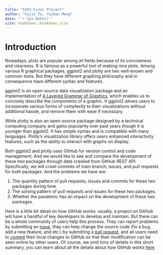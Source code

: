 ```yaml
--- 
title: "5293-Final Project"
author: "Yujie Tu, Yuchen Meng"
date: "`r Sys.Date()`"
site: bookdown::bookdown_site
---
```


# Introduction

Nowadays, plots are popular among all fields because of its conciseness and clearness. R is famous as a powerful tool of making nice plots. Among various R graphical packages, ggplot2 and plotly are two well-known and common tools. But they have different graphing philosophy and in consequence have different syntax and features. 

ggplot2 is an open-source data visualization package and an implementation of [A Layered Grammar of Graphics](https://vita.had.co.nz/papers/layered-grammar.pdf), which enables us to concisely describe the components of a graphic. It ggplot2 allows users to incorporate various forms of complexity to their visualizations without additional hassle, and remove them with ease if necessary.   

While plotly is also an open-source package designed by a technical computing company and gains popularity over past years though it is younger than ggplot2. It has simple syntax and is compatible with many languages. Plotly’s visualization library offers users enhanced interactivity features, such as the ability to interact with graphs on display.

Both ggplot2 and plotly uses GitHub for version control and code management. And we would like to see and compare the development of these two packages through data crawled from GitHub REST API. Specifically, we will crawl commits of main branch, issues, and pull requests for both packages. And the problems we have are:  

1) The quantity pattern of pull requests, issues and commits for these two packages during time.  
2) The solving pattern of pull requests and issues for these two packages.  
3) Whether the pandemic has an impact on the development of these two packages.  

Here is a little bit detail on how GitHub works: usually, a project on GitHub will have a handful of key developers to develop and maintain. But there can be a whole community of users help this process. They can report problems by submitting an [issue](https://docs.github.com/en/issues), they can help change the source code (fix a bug, add a new feature, and etc.) by submitting a [pull request](https://docs.github.com/en/pull-requests), and all users need to [commit](https://docs.github.com/en/pull-requests/committing-changes-to-your-project) their local changes to GitHub so that their modification can be seen online by other users. Of course, we omit tons of details in this short summary, you can learn about all the details about how GitHub works [here](https://docs.github.com/en/get-started) 